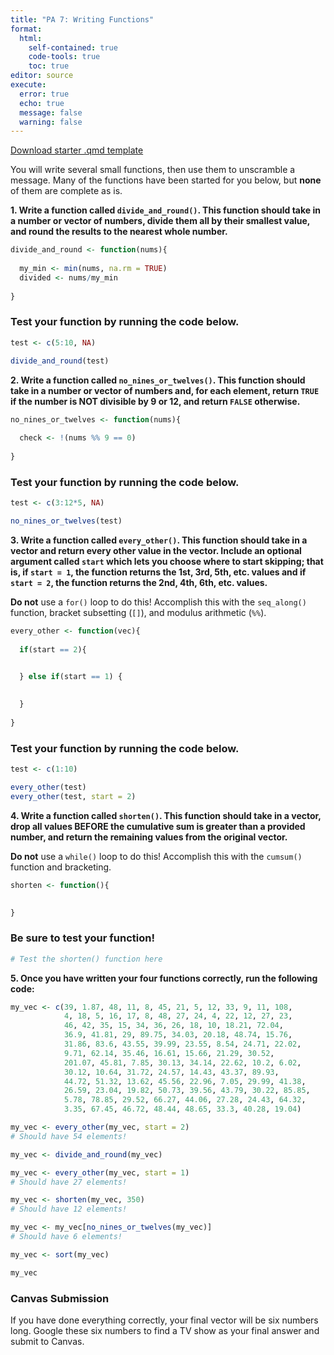 ```yaml
---
title: "PA 7: Writing Functions"
format: 
  html:
    self-contained: true
    code-tools: true
    toc: true
editor: source
execute: 
  error: true
  echo: true
  message: false
  warning: false
---
```


[Download starter .qmd template](PA7.qmd)

You will write several small functions, then use them to unscramble a message. Many of the functions have been started for you below, but **none** of them are complete as is.

**1. Write a function called `divide_and_round()`. This function should take in a number or vector of numbers, divide them all by their smallest value, and round the results to the nearest whole number.**

```r
divide_and_round <- function(nums){
  
  my_min <- min(nums, na.rm = TRUE)
  divided <- nums/my_min
  
}
```


::: callout-note
### Test your function by running the code below.

```r
test <- c(5:10, NA)

divide_and_round(test)
```
:::


**2. Write a function called `no_nines_or_twelves()`. This function should take in a number or vector of numbers and, for each element, return `TRUE` if the number is NOT divisible by 9 or 12, and return `FALSE` otherwise.**

```r
no_nines_or_twelves <- function(nums){
  
  check <- !(nums %% 9 == 0)
  
}
```

::: callout-note
### Test your function by running the code below.

```r
test <- c(3:12*5, NA)

no_nines_or_twelves(test)
```
:::

**3. Write a function called `every_other()`. This function should take in a vector and return every other value in the vector. Include an optional argument called `start` which lets you choose where to start skipping; that is, if `start = 1`, the function returns the 1st, 3rd, 5th, etc. values and if `start = 2`, the function returns the 2nd, 4th, 6th, etc. values.**

::: callout-warning
**Do not** use a `for()` loop to do this! Accomplish this with the `seq_along()` function, bracket subsetting (`[]`), and modulus arithmetic (`%%`).
:::

```r
every_other <- function(vec){
  
  if(start == 2){

    
  } else if(start == 1) {

    
  }
  
}
```

::: callout-note
### Test your function by running the code below.

```r
test <- c(1:10)

every_other(test)
every_other(test, start = 2)
```
:::

**4. Write a function called `shorten()`. This function should take in a vector, drop all values BEFORE the cumulative sum is greater than a provided number, and return the remaining values from the original vector.**

::: callout-warning
**Do not** use a `while()` loop to do this! Accomplish this with the `cumsum()` function and bracketing.
:::

```r
shorten <- function(){

  
}
```


::: callout-note
### Be sure to test your function!

```r
# Test the shorten() function here
```
:::

**5. Once you have written your four functions correctly, run the following code:**

```r
my_vec <- c(39, 1.87, 48, 11, 8, 45, 21, 5, 12, 33, 9, 11, 108,
            4, 18, 5, 16, 17, 8, 48, 27, 24, 4, 22, 12, 27, 23,
            46, 42, 35, 15, 34, 36, 26, 18, 10, 18.21, 72.04,
            36.9, 41.81, 29, 89.75, 34.03, 20.18, 48.74, 15.76,
            31.86, 83.6, 43.55, 39.99, 23.55, 8.54, 24.71, 22.02,
            9.71, 62.14, 35.46, 16.61, 15.66, 21.29, 30.52,
            201.07, 45.81, 7.85, 30.13, 34.14, 22.62, 10.2, 6.02,
            30.12, 10.64, 31.72, 24.57, 14.43, 43.37, 89.93,
            44.72, 51.32, 13.62, 45.56, 22.96, 7.05, 29.99, 41.38,
            26.59, 23.04, 19.82, 50.73, 39.56, 43.79, 30.22, 85.85,
            5.78, 78.85, 29.52, 66.27, 44.06, 27.28, 24.43, 64.32,
            3.35, 67.45, 46.72, 48.44, 48.65, 33.3, 40.28, 19.04)

my_vec <- every_other(my_vec, start = 2)
# Should have 54 elements! 

my_vec <- divide_and_round(my_vec)

my_vec <- every_other(my_vec, start = 1)
# Should have 27 elements!

my_vec <- shorten(my_vec, 350)
# Should have 12 elements!

my_vec <- my_vec[no_nines_or_twelves(my_vec)]
# Should have 6 elements! 

my_vec <- sort(my_vec)

my_vec
```

::: callout-tip
### Canvas Submission
If you have done everything correctly, your final vector will be six numbers long. Google these six numbers to find a TV show as your final answer and submit to Canvas.
:::
